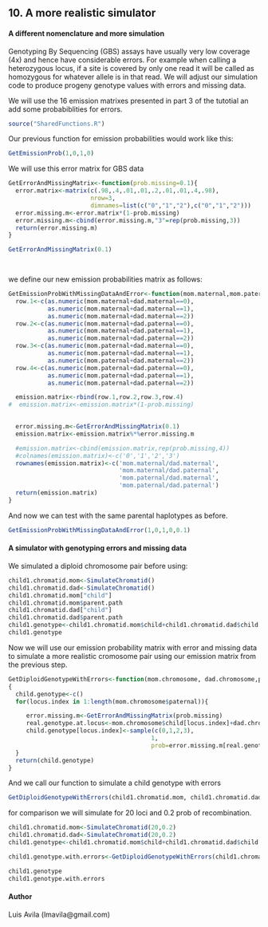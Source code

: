 10. A more realistic simulator
-----------------------------
#### A different nomenclature and more simulation
Genotyping By Sequencing (GBS)  assays have usually very low coverage (4x)
and hence have considerable errors. For example when calling a heterozygous
locus, if a site is covered by only one read it will be called as homozygous
for whatever allele is in that read. We will adjust our simulation code to produce
progeny genotype values with errors and missing data.

We will use the 16 emission matrixes presented in part 3 of the tutotial an add some probabiblities for errors.
```r

source("SharedFunctions.R")


```

Our previous function for emission probabilities would work like this:

```r
GetEmissionProb(1,0,1,0)

```
We will use this error matrix for GBS data

```r
GetErrorAndMissingMatrix<-function(prob.missing=0.1){
  error.matrix<-matrix(c(.98,.4,.01,.01,.2,.01,.01,.4,.98),
                       nrow=3,
                       dimnames=list(c("0","1","2"),c("0","1","2")))
  error.missing.m<-error.matrix*(1-prob.missing)
  error.missing.m<-cbind(error.missing.m,"3"=rep(prob.missing,3))
  return(error.missing.m)
}

GetErrorAndMissingMatrix(0.1)  

                      
```


we define our new emission probabilities matrix as follows:
```r
GetEmissionProbWithMissingDataAndError<-function(mom.maternal,mom.paternal,dad.maternal,dad.paternal,prob.missing){
  row.1<-c(as.numeric(mom.maternal+dad.maternal==0),
           as.numeric(mom.maternal+dad.maternal==1),
           as.numeric(mom.maternal+dad.maternal==2))
  row.2<-c(as.numeric(mom.maternal+dad.paternal==0),
           as.numeric(mom.maternal+dad.paternal==1),
           as.numeric(mom.maternal+dad.paternal==2))
  row.3<-c(as.numeric(mom.paternal+dad.maternal==0),
           as.numeric(mom.paternal+dad.maternal==1),
           as.numeric(mom.paternal+dad.maternal==2))
  row.4<-c(as.numeric(mom.paternal+dad.paternal==0),
           as.numeric(mom.paternal+dad.paternal==1),
           as.numeric(mom.paternal+dad.paternal==2))

  emission.matrix<-rbind(row.1,row.2,row.3,row.4)
#  emission.matrix<-emission.matrix*(1-prob.missing)
  

  error.missing.m<-GetErrorAndMissingMatrix(0.1)    
  emission.matrix<-emission.matrix%*%error.missing.m

  #emission.matrix<-cbind(emission.matrix,rep(prob.missing,4))
  #colnames(emission.matrix)<-c('0','1','2','3')
  rownames(emission.matrix)<-c('mom.maternal/dad.maternal',
                               'mom.maternal/dad.paternal',
                               'mom.paternal/dad.maternal',
                               'mom.paternal/dad.paternal')
  return(emission.matrix)
}


```
And now we can test with the same parental haplotypes as before.
```r
GetEmissionProbWithMissingDataAndError(1,0,1,0,0.1)
```



#### A simulator with genotyping errors and missing data
We simulated a diploid chromosome pair before using:
```r
child1.chromatid.mom<-SimulateChromatid()
child1.chromatid.dad<-SimulateChromatid()
child1.chromatid.mom["child"]
child1.chromatid.mom$parent.path
child1.chromatid.dad["child"]
child1.chromatid.dad$parent.path
child1.genotype<-child1.chromatid.mom$child+child1.chromatid.dad$child
child1.genotype

```

Now we will use our emission probability matrix with error and missing data
to simulate a more realistic cromosome pair using our emission matrix from the previous step.

```r
GetDiploidGenotypeWithErrors<-function(mom.chromosome, dad.chromosome,prob.missing)
{
  child.genotype<-c()
  for(locus.index in 1:length(mom.chromosome$paternal)){

     error.missing.m<-GetErrorAndMissingMatrix(prob.missing)
     real.genotype.at.locus<-mom.chromosome$child[locus.index]+dad.chromosome$child[locus.index]
     child.genotype[locus.index]<-sample(c(0,1,2,3),
                                        1,
                                        prob=error.missing.m[real.genotype.at.locus+1,])
  } 
  return(child.genotype)
}
```
And we call our function to simulate a child genotype with errors
```r
GetDiploidGenotypeWithErrors(child1.chromatid.mom, child1.chromatid.dad,0.1)


```

for comparison we will simulate for 20 loci and 0.2 prob of recombination.
```r
child1.chromatid.mom<-SimulateChromatid(20,0.2)
child1.chromatid.dad<-SimulateChromatid(20,0.2)
child1.genotype<-child1.chromatid.mom$child+child1.chromatid.dad$child

child1.genotype.with.errors<-GetDiploidGenotypeWithErrors(child1.chromatid.mom,child1.chromatid.dad,0.1)

child1.genotype
child1.genotype.with.errors
```


#### Author
Luis Avila (lmavila@gmail.com)